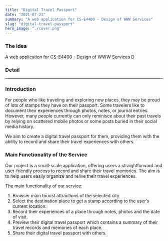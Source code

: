 ```yaml
---
title: "Digital Travel Passport"
date: "2021-07-23"
summary: "A web application for CS-E4400 - Design of WWW Services"
slug: "digital-travel-passport"
hero_image: "./cover.png"
---
```


### The idea

A web application for CS-E4400 - Design of WWW Services D

### Detail

---

### Introduction

For people who like traveling and exploring new places, they may be proud of lots of stamps they have on their passport. Some travelers like to document their experiences through photos, notes, or journal entries. However, many people currently can only reminisce about their past travels by relying on scattered mobile photos or some posts buried in their social media history.

We aim to create a digital travel passport for them, providing them with the ability to record and share their travel experiences with others.

### Main Functionality of the Service

Our project is a small-scale application, offering users a straightforward and user-friendly process to record and share their travel memories. The aim is to help users easily organize and relive their travel experiences.

The main functionality of our service:

1. Browser main tourist attractions of the selected city
2. Select the destination place to get a stamp according to the user’s current location.
3. Record their experiences of a place through notes, photos and the date of visit.
4. Preview their digital travel passport which contains a summary of their travel records and memories of each place.
5. Share their digital travel passport with others.
